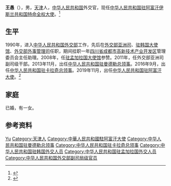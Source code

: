 '''王愚'''（{{bd|1966年|10月|}}），男，[[天津|天津]]人，[[中华人民共和国|中华人民共和国]]外交官，现任[[中国驻阿富汗大使列表|中华人民共和国驻阿富汗伊斯兰共和国特命全权大使]]。<ref>{{Cite web|url=http://af.china-embassy.gov.cn/chn/sgxx/dszc/201801/t20180104_1309165.htm|title=大使致辞|date=2019-11-12|accessdate=2022-06-01|work=中华人民共和国驻阿富汗伊斯兰共和国大使馆}}</ref>

==生平==
1990年，进入[[中华人民共和国外交部|中华人民共和国外交部]]工作，先后在[[中华人民共和国外交部亚洲司|外交部亚洲司]]、[[中国驻韩国大使馆|驻韩国大使馆]]、[[中华人民共和国外交部外事管理司|外交部外事管理司]]任职，期间挂职一年[[四川省|四川省]][[成都市高新技术产业开发区|成都市高新技术产业开发区]]管理委员会主任助理。2008年，任[[中国驻孟加拉国大使馆|驻孟加拉国大使馆]]参赞。2011年，任外交部亚洲司副司级干部。2013年11月，出任[[中国驻曼德勒总领事列表|中华人民共和国驻曼德勒总领事]]。2016年9月，出任[[中国驻卡拉奇总领事列表|中华人民共和国驻卡拉奇总领事]]。2019年11月，出任[[中国驻阿富汗大使列表|中华人民共和国驻阿富汗大使]]。<ref>{{Cite web|url=http://af.china-embassy.gov.cn/chn/sgxx/dszs/201801/t20180104_1309168.htm|title=王愚大使简历|date=2019-11-12|accessdate=2021-06-01|work=中华人民共和国驻阿富汗伊斯兰共和国大使馆}}</ref>

==家庭==
已婚，有一女。

== 参考资料 ==
{{reflist}}

{{start box}}
{{s-dip}}
{{succession box|[[刘劲松_(1972年)|刘劲松]]|现任|[[中国驻阿富汗大使列表|中华人民共和国驻阿富汗大使]]|2019年11月－}}
{{succession box|[[马亚欧|马亚欧]]|[[李碧建|李碧建]]|[[中国驻卡拉奇总领事列表|中华人民共和国驻卡拉奇总领事]]|2016年9月－2019年9月}}
{{succession box|[[郁伯仁|郁伯仁]]|[[王宗颖|王宗颖]]|[[中国驻曼德勒总领事列表|中华人民共和国驻曼德勒总领事]]|2013年11月－2016年7月}}
{{end box}}

{{Authority control}}
{{DEFAULTSORT:Wang王}}
[[Category:王姓|Yu]]
[[Category:天津人|Category:天津人]]
[[Category:中華人民共和國駐阿富汗大使|Category:中華人民共和國駐阿富汗大使]]
[[Category:中华人民共和国驻曼德勒总领事|Category:中华人民共和国驻曼德勒总领事]]
[[Category:中华人民共和国驻卡拉奇总领事|Category:中华人民共和国驻卡拉奇总领事]]
[[Category:中华人民共和国驻韩国外交人员|Category:中华人民共和国驻韩国外交人员]]
[[Category:中华人民共和国驻孟加拉国外交人员|Category:中华人民共和国驻孟加拉国外交人员]]
[[Category:中华人民共和国外交部副司局级官员|Category:中华人民共和国外交部副司局级官员]]

{{中国人物小作品}}